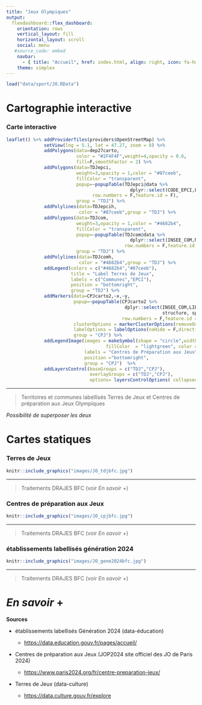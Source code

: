 ```yaml
---
title: "Jeux Olympiques"
output: 
  flexdashboard::flex_dashboard:
    orientation: rows
    vertical_layout: fill
    horizontal_layout: scroll  
    social: menu
   #source_code: embed
    navbar:
      - { title: "Accueil", href: index.html, align: right, icon: fa-home }
    theme: simplex
---
```


```r
load("data/sport/JO.RData")
```


# Cartographie interactive {.storyboard}

### Carte interactive

```r

leaflet() %>% addProviderTiles(providers$OpenStreetMap) %>% 
              setView(lng = 5.1, lat = 47.27, zoom = 8) %>%
              addPolygons(data=dep27carto,
                          color = "#2F4F4F",weight=4,opacity = 0.6,
                          fill=F,smoothFactor = 2) %>%
              addPolygons(data=TDJepci,
                          weight=3,opacity = 1,color = "#87ceeb",
                          fillColor = "transparent",
                          popup=~popupTable(TDJepci@data %>% 
                                              dplyr::select(CODE_EPCI,LIBGEO,P19_POP),
                                row.numbers = F,feature.id = F),
                          group = "TDJ") %>% 
              addPolylines(data=TDJepcih,
                           color = "#87ceeb",group = "TDJ") %>%
              addPolygons(data=TDJcom,
                          weight=3,opacity = 1,color = "#4682b4",
                          fillColor = "transparent",
                          popup=~popupTable(TDJcom@data %>% 
                                              dplyr::select(INSEE_COM,NOM,POPULATION),
                                            row.numbers = F,feature.id = F),
                          group = "TDJ") %>% 
              addPolylines(data=TDJcomh,
                           color = "#4682b4",group = "TDJ") %>%
              addLegend(colors = c("#4682b4","#87ceeb"),
                        title = "Label Terres de Jeux",
                        labels = c("Communes","EPCI"),
                        position = "bottomright",
                        group = "TDJ") %>%
              addMarkers(data=CPJcarto2,~x,~y,
                         popup=~popupTable(CPJcarto2 %>%
                                            dplyr::select(INSEE_COM,LIBGEO,P19_POP,
                                                          structure, sports, perimetre),
                                           row.numbers = F,feature.id = F),
                         clusterOptions = markerClusterOptions(removeOutsideVisibleBounds = F),
                         labelOptions = labelOptions(noHide = F,direction = 'auto'),
                         group = "CPJ") %>%
              addLegendImage(images = makeSymbol(shape = "circle",width = 30,strokeWidth = 10,
                                     fillColor  = "lightgreen", color = "#adff2f", text="XX")  ,
                             labels = "Centres de Préparation aux Jeux" ,
                             position ="bottomright",
                             group = "CPJ")  %>%
              addLayersControl(baseGroups = c("TDJ","CPJ"),
                               overlayGroups = c("TDJ","CPJ"),
                               options= layersControlOptions( collapsed=F, autoZIndex=T) )

```
***

> Territoires et communes labellisés Terres de Jeux et Centres de préparation aux Jeux Olympiques

*Possibilité de superposer les deux*


# Cartes statiques {.storyboard}

### Terres de Jeux
```r
knitr::include_graphics("images/JO_tdjbfc.jpg")
```

***

> Traitements DRAJES BFC (voir *En savoir +*)

### Centres de préparation aux Jeux
```r
knitr::include_graphics("images/JO_cpjbfc.jpg")
```

***

> Traitements DRAJES BFC (voir *En savoir +*)

### établissements labellisés génération 2024
```r
knitr::include_graphics("images/JO_gene2024bfc.jpg")
```

***

> Traitements DRAJES BFC (voir *En savoir +*)

# *En savoir* **+** {data-orientation="rows" data-icon="fa-info-circle" font-size="25px"}


**Sources**

-   établissements labellisés Génération 2024 (data-éducation)

    -   <https://data.education.gouv.fr/pages/accueil/>

-   Centres de préparation aux Jeux (JOP2024 site officiel des JO de Paris 2024)

    -   <https://www.paris2024.org/fr/centre-preparation-jeux/>

-   Terres de Jeux (data-culture)

    -   <https://data.culture.gouv.fr/explore>